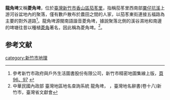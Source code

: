 '''龍角埤'''又稱'''菱角埤'''，位於[[臺灣|臺灣]][[新竹市|新竹市]][[香山區|香山區]][[茄苳里_(新竹市)|茄苳里]]，指稱茄苳里西南部[[粟仔坑溪|粟仔坑溪]]上游河谷盆地內的聚落，僅有數戶散布於農田之間的人家，以茄苳東街連接五福路為主要的對外道路<ref>參考新竹市政府與戶外生活圖書股份有限公司，新竹市精密地圖集線上版，[http://www.hccg.gov.tw/web66/_file/1852/upload/hsinchu_atlas/html/096-097.html 頁96、97] {{webarchive|url=https://web.archive.org/web/20070930045614/http://www.hccg.gov.tw/web66/_file/1852/upload/hsinchu_atlas/html/096-097.html |date=2007-09-30 }}</ref>。龍角埤源閩南語諧音菱角埤，據說聚落北側的溪谷濕地和南邊的埤塘往昔以種植[[菱角|菱角]]著名，因此稱為菱角埤。<ref>中華民國內政部 臺灣地區地名查詢系統 龍角埤，{{cite web |url=http://placesearch.moi.gov.tw/input/detail.php?input_id=7721 |title=存档副本 |accessdate=2007-07-30 |deadurl=yes |archiveurl=https://web.archive.org/web/20070929131925/http://placesearch.moi.gov.tw/input/detail.php?input_id=7721 |archivedate=2007-09-29 }} ，臺灣地名辭書(卷十八)新竹市，臺灣省文獻會</ref>。

==参考文献==
<div class="references-small">
<references />
</div>

[[category:新竹市地理|category:新竹市地理]]